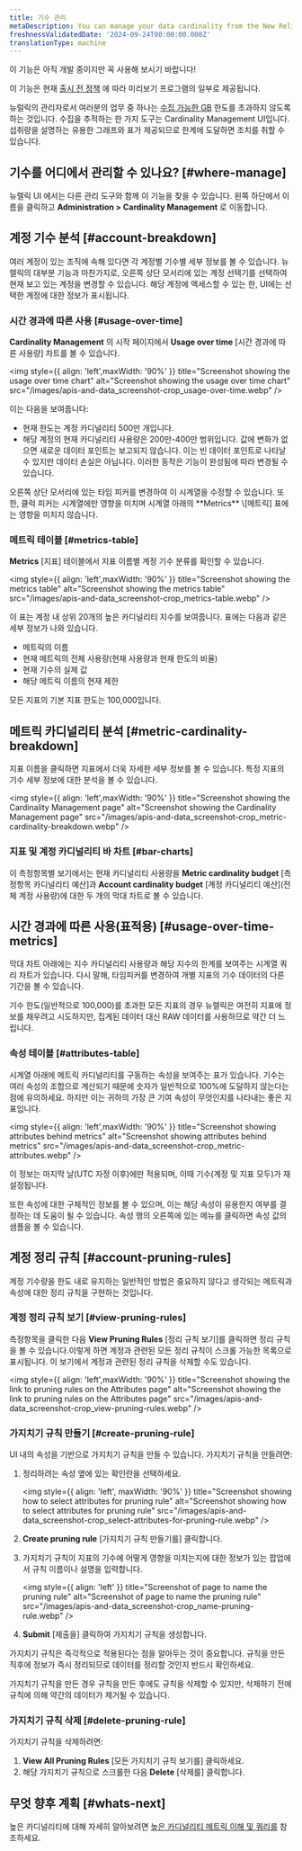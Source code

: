 ```yaml
---
title: 기수 관리
metaDescription: You can manage your data cardinality from the New Relic UI.
freshnessValidatedDate: '2024-09-24T00:00:00.000Z'
translationType: machine
---
```


<Callout title="시사">
  이 기능은 아직 개발 중이지만 꼭 사용해 보시기 바랍니다!

  이 기능은 현재 [출시 전 정책](/docs/licenses/license-information/referenced-policies/new-relic-pre-release-policy) 에 따라 미리보기 프로그램의 일부로 제공됩니다.
</Callout>

뉴럴릭의 관리자로서 여러분의 업무 중 하나는 [수집 가능한 GB](/docs/licenses/license-information/product-definitions/new-relic-one-pricing-definitions/#gb-ingested) 한도를 초과하지 않도록 하는 것입니다. 수집을 추적하는 한 가지 도구는 Cardinality Management UI입니다. 섭취량을 설명하는 유용한 그래프와 표가 제공되므로 한계에 도달하면 조치를 취할 수 있습니다.

## 기수를 어디에서 관리할 수 있나요? [#where-manage]

뉴렐릭 UI 에서는 다른 관리 도구와 함께 이 기능을 찾을 수 있습니다. 왼쪽 하단에서 이름을 클릭하고 **Administration &gt; Cardinality Management** 로 이동합니다.

## 계정 기수 분석 [#account-breakdown]

여러 계정이 있는 조직에 속해 있다면 각 계정별 기수별 세부 정보를 볼 수 있습니다. 뉴렐릭의 대부분 기능과 마찬가지로, 오른쪽 상단 모서리에 있는 계정 선택기를 선택하여 현재 보고 있는 계정을 변경할 수 있습니다. 해당 계정에 액세스할 수 있는 한, UI에는 선택한 계정에 대한 정보가 표시됩니다.

### 시간 경과에 따른 사용 [#usage-over-time]

**Cardinality Management** 의 시작 페이지에서 **Usage over time** \[시간 경과에 따른 사용량] 차트를 볼 수 있습니다.

<img style={{ align: 'left',maxWidth: '90%' }} title="Screenshot showing the usage over time chart" alt="Screenshot showing the usage over time chart" src="/images/apis-and-data_screenshot-crop_usage-over-time.webp" />

이는 다음을 보여줍니다:

* 현재 한도는 계정 카디널리티 500만 개입니다.
* 해당 계정의 현재 카디널리티 사용량은 200만-400만 범위입니다. 값에 변화가 없으면 새로운 데이터 포인트는 보고되지 않습니다. 이는 빈 데이터 포인트로 나타날 수 있지만 데이터 손실은 아닙니다. 이러한 동작은 기능이 완성됨에 따라 변경될 수 있습니다.

<Callout variant="tip">
  오른쪽 상단 모서리에 있는 타임 피커를 변경하여 이 시계열을 수정할 수 있습니다. 또한, 클럭 피커는 시계열에만 영향을 미치며 시계열 아래의 **Metrics** \[메트릭] 표에는 영향을 미치지 않습니다.
</Callout>

### 메트릭 테이블 [#metrics-table]

**Metrics** \[지표] 테이블에서 지표 이름별 계정 기수 분류를 확인할 수 있습니다.

<img style={{ align: 'left',maxWidth: '90%' }} title="Screenshot showing the metrics table" alt="Screenshot showing the metrics table" src="/images/apis-and-data_screenshot-crop_metrics-table.webp" />

이 표는 계정 내 상위 20개의 높은 카디널리티 지수를 보여줍니다. 표에는 다음과 같은 세부 정보가 나와 있습니다.

* 메트릭의 이름
* 현재 메트릭의 전체 사용량(현재 사용량과 현재 한도의 비율)
* 현재 기수의 실제 값
* 해당 메트릭 이름의 현재 제한

<Callout variant="tip">
  모든 지표의 기본 지표 한도는 100,000입니다.
</Callout>

## 메트릭 카디널리티 분석 [#metric-cardinality-breakdown]

지표 이름을 클릭하면 지표에서 더욱 자세한 세부 정보를 볼 수 있습니다. 특정 지표의 기수 세부 정보에 대한 분석을 볼 수 있습니다.

<img style={{ align: 'left',maxWidth: '90%' }} title="Screenshot showing the Cardinality Management page" alt="Screenshot showing the Cardinality Management page" src="/images/apis-and-data_screenshot-crop_metric-cardinality-breakdown.webp" />

### 지표 및 계정 카디널리티 바 차트 [#bar-charts]

이 측정항목별 보기에서는 현재 카디널리티 사용량을 **Metric cardinality budget** \[측정항목 카디널리티 예산]과 **Account cardinality budget** \[계정 카디널리티 예산]\(전체 계정 사용량)에 대한 두 개의 막대 차트로 볼 수 있습니다.

## 시간 경과에 따른 사용(표적용) [#usage-over-time-metrics]

막대 차트 아래에는 지수 카디널리티 사용량과 해당 지수의 한계를 보여주는 시계열 쿼리 차트가 있습니다. 다시 말해, 타임피커를 변경하여 개별 지표의 기수 데이터의 다른 기간을 볼 수 있습니다.

<Callout variant="tip">
  기수 한도(일반적으로 100,000)를 초과한 모든 지표의 경우 뉴렐릭은 여전히 지표에 정보를 채우려고 시도하지만, 집계된 데이터 대신 RAW 데이터를 사용하므로 약간 더 느립니다.
</Callout>

### 속성 테이블 [#attributes-table]

시계열 아래에 메트릭 카디널리티를 구동하는 속성을 보여주는 표가 있습니다. 기수는 여러 속성의 조합으로 계산되기 때문에 숫자가 일반적으로 100%에 도달하지 않는다는 점에 유의하세요. 하지만 이는 귀하의 가장 큰 기여 속성이 무엇인지를 나타내는 좋은 지표입니다.

<img style={{ align: 'left',maxWidth: '90%' }} title="Screenshot showing attributes behind metrics" alt="Screenshot showing attributes behind metrics" src="/images/apis-and-data_screenshot-crop_metric-attributes.webp" />

이 정보는 마지막 날(UTC 자정 이후)에만 적용되며, 이때 기수(계정 및 지표 모두)가 재설정됩니다.

또한 속성에 대한 구체적인 정보를 볼 수 있으며, 이는 해당 속성이 유용한지 여부를 결정하는 데 도움이 될 수 있습니다. 속성 행의 오른쪽에 있는 메뉴를 클릭하면 속성 값의 샘플을 볼 수 있습니다.

## 계정 정리 규칙 [#account-pruning-rules]

계정 기수량을 한도 내로 유지하는 일반적인 방법은 중요하지 않다고 생각되는 메트릭과 속성에 대한 정리 규칙을 구현하는 것입니다.

### 계정 정리 규칙 보기 [#view-pruning-rules]

측정항목을 클릭한 다음 **View Pruning Rules** \[정리 규칙 보기]를 클릭하면 정리 규칙을 볼 수 있습니다.이렇게 하면 계정과 관련된 모든 정리 규칙이 스크롤 가능한 목록으로 표시됩니다. 이 보기에서 계정과 관련된 정리 규칙을 삭제할 수도 있습니다.

<img style={{ align: 'left',maxWidth: '90%' }} title="Screenshot showing the link to pruning rules on the Attributes page" alt="Screenshot showing the link to pruning rules on the Attributes page" src="/images/apis-and-data_screenshot-crop_view-pruning-rules.webp" />

### 가지치기 규칙 만들기 [#create-pruning-rule]

UI 내의 속성을 기반으로 가지치기 규칙을 만들 수 있습니다. 가지치기 규칙을 만들려면:

1. 정리하려는 속성 옆에 있는 확인란을 선택하세요.

   <img style={{ align: 'left', maxWidth: '90%' }} title="Screenshot showing how to select attributes for pruning rule" alt="Screenshot showing how to select attributes for pruning rule" src="/images/apis-and-data_screenshot-crop_select-attributes-for-pruning-rule.webp" />

2. **Create pruning rule** \[가지치기 규칙 만들기를] 클릭합니다.

3. 가지치기 규칙이 지표의 기수에 어떻게 영향을 미치는지에 대한 정보가 있는 팝업에서 규칙 이름이나 설명을 입력합니다.

   <img style={{ align: 'left' }} title="Screenshot of page to name the pruning rule" alt="Screenshot of page to name the pruning rule" src="/images/apis-and-data_screenshot-crop_name-pruning-rule.webp" />

4. **Submit** \[제출을] 클릭하여 가지치기 규칙을 생성합니다.

가지치기 규칙은 즉각적으로 적용된다는 점을 알아두는 것이 중요합니다. 규칙을 만든 직후에 정보가 즉시 정리되므로 데이터를 정리할 것인지 반드시 확인하세요.

가지치기 규칙을 만든 경우 규칙을 만든 후에도 규칙을 삭제할 수 있지만, 삭제하기 전에 규칙에 의해 약간의 데이터가 제거될 수 있습니다.

### 가지치기 규칙 삭제 [#delete-pruning-rule]

가지치기 규칙을 삭제하려면:

1. **View All Pruning Rules** \[모든 가지치기 규칙 보기를] 클릭하세요.
2. 해당 가지치기 규칙으로 스크롤한 다음 **Delete** \[삭제를] 클릭합니다.

## 무엇 향후 계획 [#whats-next]

높은 카디널리티에 대해 자세히 알아보려면 [높은 카디널리티 메트릭 이해 및 쿼리를](/docs/data-apis/ingest-apis/metric-api/NRQL-high-cardinality-metrics/) 참조하세요.